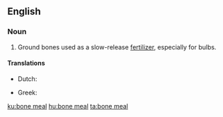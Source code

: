 ==English==

===Noun===
{{en-noun|head=[[bone]] [[meal]]|-}}

# Ground bones used as a slow-release [[fertilizer]], especially for bulbs.

====Translations====
{{trans-top|ground bones used as a slow-release fertilizer}}
* Dutch: {{t|nl|beendermeel|n}}
{{trans-mid}}
* Greek: {{t+|el|οστεάλευρο|n|sc=Grek}}
{{trans-bottom}}

[[ku:bone meal]]
[[hu:bone meal]]
[[ta:bone meal]]